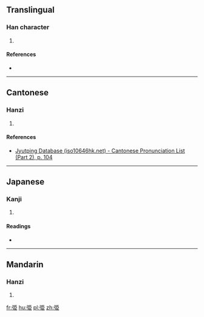==Translingual==

===Han character===
{{Han char|rn=57|rad=弓|as=06|sn=9|four=|canj=弓尸中中 (NSLL), X弓尸中中 (XNSLL)|ids=⿰[[弓]][[臣]]}}

# {{defn|Han|sort=弓06}}

====References====
* {{Han ref|kx=0358.040|dkj=09765|hdz=20995.040|uh=5F2B|ud=24363}}

----

==Cantonese==

===Hanzi===
{{yue-hanzi|jyut=[[can2]]|y=chan2}}

# {{defn|lang=yue|sort=弓06}}

====References====
* [http://www.iso10646hk.net/jp/document/download.jsp Jyutping Database (iso10646hk.net) - Cantonese Pronunciation List (Part 2), p. 104]

----

==Japanese==

===Kanji===
{{ja-kanji|grade=|rs=弓06}}

# {{defn|lang=ja|sort=弓06}}

====Readings====
* {{ja-readings|on=[[しん]] (shin)|kun=[[ゆみがつよい]] (yumigatsuyoi)}}

----

==Mandarin==

===Hanzi===
{{cmn-hanzi|pin=[[zhěn]] ([[zhen3]])|wg=chen<sup>3</sup>}}

# {{defn|lang=cmn|sort=弓06}}

[[fr:弫]]
[[hu:弫]]
[[pl:弫]]
[[zh:弫]]